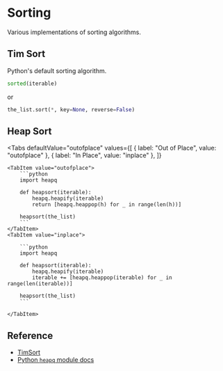 
# Sorting

Various implementations of sorting algorithms.

## Tim Sort

Python's default sorting algorithm.

```python
sorted(iterable)
```

or

```python
the_list.sort(*, key=None, reverse=False)
```

## Heap Sort

<Tabs
    defaultValue="outofplace"
    values={[
        { label: "Out of Place", value: "outofplace" },
        { label: "In Place", value: "inplace" },
    ]}
>
    <TabItem value="outofplace">
        ```python
        import heapq

        def heapsort(iterable):
            heapq.heapify(iterable)
            return [heapq.heappop(h) for _ in range(len(h))]

        heapsort(the_list)
        ```
    </TabItem>
    <TabItem value="inplace">

        ```python
        import heapq

        def heapsort(iterable):
            heapq.heapify(iterable)
            iterable += [heapq.heappop(iterable) for _ in range(len(iterable))]

        heapsort(the_list)
        ```

    </TabItem>

</Tabs>

## Reference

- [TimSort](https://en.wikipedia.org/wiki/Timsort)
- [Python `heapq` module docs](https://docs.python.org/3/library/bisect.html#examples)
